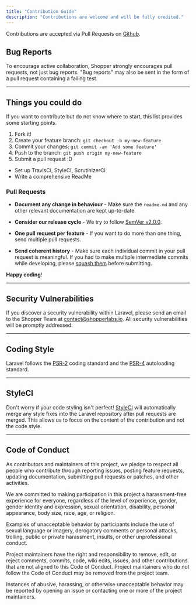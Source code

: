 ```yaml
---
title: "Contribution Guide"
description: "Contributions are welcome and will be fully credited."
---
```


Contributions are accepted via Pull Requests on [Github](https://github.com/shopperlabs/shopper).

## Bug Reports

To encourage active collaboration, Shopper strongly encourages pull requests, not just bug reports. "Bug reports" may also be sent in the form of a pull request containing a failing test.

---

## Things you could do

If you want to contribute but do not know where to start, this list provides some starting points.

1. Fork it!
2. Create your feature branch: `git checkout -b my-new-feature`
3. Commit your changes: `git commit -am 'Add some feature'`
4. Push to the branch: `git push origin my-new-feature`
5. Submit a pull request :D

- Set up TravisCI, StyleCI, ScrutinizerCI
- Write a comprehensive ReadMe

### Pull Requests

- **Document any change in behaviour** - Make sure the `readme.md` and any other relevant documentation are kept up-to-date.

- **Consider our release cycle** - We try to follow [SemVer v2.0.0](http://semver.org/).

- **One pull request per feature** - If you want to do more than one thing, send multiple pull requests.

- **Send coherent history** - Make sure each individual commit in your pull request is meaningful. If you had to make multiple intermediate commits while developing, please [squash them](http://www.git-scm.com/book/en/v2/Git-Tools-Rewriting-History#Changing-Multiple-Commit-Messages) before submitting.


**Happy coding**!

---

## Security Vulnerabilities

If you discover a security vulnerability within Laravel, please send an email to the Shopper Team at contact@shopperlabs.io. All security vulnerabilities will be promptly addressed.

---

## Coding Style

Laravel follows the [PSR-2](https://github.com/php-fig/fig-standards/blob/master/accepted/PSR-2-coding-style-guide.md) coding standard and the [PSR-4](https://github.com/php-fig/fig-standards/blob/master/accepted/PSR-4-autoloader.md) autoloading standard.

---

## StyleCI

Don't worry if your code styling isn't perfect! [StyleCI](https://styleci.io) will automatically merge any style fixes into the Laravel repository after pull requests are merged. This allows us to focus on the content of the contribution and not the code style.

---

## Code of Conduct

As contributors and maintainers of this project, we pledge to respect all people who contribute through reporting issues, posting feature requests, updating documentation, submitting pull requests or patches, and other activities.

We are committed to making participation in this project a harassment-free experience for everyone, regardless of the level of experience, gender, gender identity and expression, sexual orientation, disability, personal appearance, body size, race, age, or religion.

Examples of unacceptable behavior by participants include the use of sexual language or imagery, derogatory comments or personal attacks, trolling, public or private harassment, insults, or other unprofessional conduct.

Project maintainers have the right and responsibility to remove, edit, or reject comments, commits, code, wiki edits, issues, and other contributions that are not aligned to this Code of Conduct. Project maintainers who do not follow the Code of Conduct may be removed from the project team.

Instances of abusive, harassing, or otherwise unacceptable behavior may be reported by opening an issue or contacting one or more of the project maintainers.
